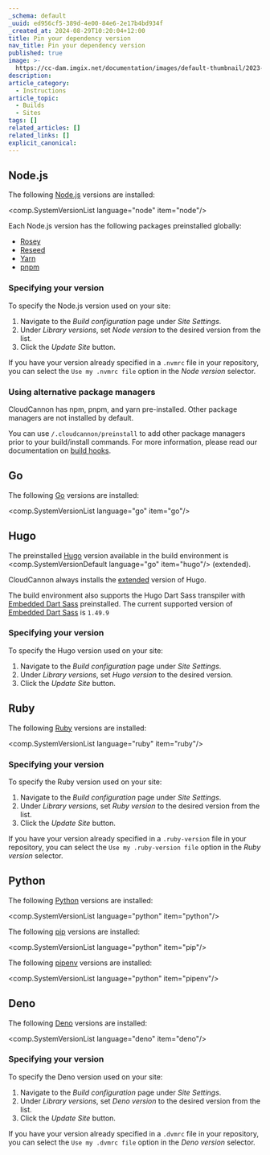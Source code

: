 ```yaml
---
_schema: default
_uuid: ed956cf5-389d-4e00-84e6-2e17b4bd934f
_created_at: 2024-08-29T10:20:04+12:00
title: Pin your dependency version
nav_title: Pin your dependency version
published: true
image: >-
  https://cc-dam.imgix.net/documentation/images/default-thumbnail/2023-Q4/CloudCannon-Documentation-Thumbnail.png
description:
article_category:
  - Instructions
article_topic:
  - Builds
  - Sites
tags: []
related_articles: []
related_links: []
explicit_canonical:
---
```


## Node.js

The following [Node.js](https://nodejs.org/) versions are installed:

<comp.SystemVersionList language="node" item="node"/>

Each Node.js version has the following packages preinstalled globally:

* [Rosey](https://www.npmjs.com/package/rosey)
* [Reseed](https://www.npmjs.com/package/reseed)
* [Yarn](https://classic.yarnpkg.com/lang/en/)
* [pnpm](https://pnpm.io/)

### Specifying your version

To specify the Node.js version used on your site:

1. Navigate to the *Build configuration* page under *Site Settings*.
2. Under *Library versions*, set *Node version* to the desired version from the list.
4. Click the *Update Site* button.

If you have your version already specified in a `.nvmrc` file in your repository, you can select the `Use my .nvmrc file` option in the *Node version* selector.

### Using alternative package managers

CloudCannon has npm, pnpm, and yarn pre-installed. Other package managers are not installed by default.

You can use `/.cloudcannon/preinstall` to add other package managers prior to your build/install commands. For more information, please read our documentation on [build hooks](/documentation/articles/extending-your-build-process-with-hooks/#preinstall).

## Go

The following [Go](https://go.dev/) versions are installed:

<comp.SystemVersionList language="go" item="go"/>

## Hugo

The preinstalled [Hugo](https://gohugo.io/) version available in the build environment is <comp.SystemVersionDefault language="go" item="hugo"/> (extended).

CloudCannon always installs the [extended](https://gohugo.io/installation/linux/#editions) version of Hugo.

The build environment also supports the Hugo Dart Sass transpiler with [Embedded Dart Sass](https://github.com/sass/dart-sass-embedded) preinstalled. The current supported version of [Embedded Dart Sass](https://github.com/sass/dart-sass-embedded) is `1.49.9`

### Specifying your version

To specify the Hugo version used on your site:

1. Navigate to the *Build configuration* page under *Site Settings*.
2. Under *Library versions*, set *Hugo version* to the desired version.
4. Click the *Update Site* button.

## Ruby

The following [Ruby](https://www.ruby-lang.org/) versions are installed:

<comp.SystemVersionList language="ruby" item="ruby"/>

### Specifying your version

To specify the Ruby version used on your site:

1. Navigate to the *Build configuration* page under *Site Settings*.
2. Under *Library versions*, set *Ruby version* to the desired version from the list.
4. Click the *Update Site* button.

If you have your version already specified in a `.ruby-version` file in your repository, you can select the `Use my .ruby-version file` option in the *Ruby version* selector.

## Python

The following [Python](https://go.dev/) versions are installed:

<comp.SystemVersionList language="python" item="python"/>

The following [pip](https://pypi.org/project/pip/) versions are installed:

<comp.SystemVersionList language="python" item="pip"/>

The following [pipenv](https://pipenv.pypa.io/en/latest/) versions are installed:

<comp.SystemVersionList language="python" item="pipenv"/>

## Deno

The following [Deno](https://deno.com/) versions are installed:

<comp.SystemVersionList language="deno" item="deno"/>

### Specifying your version

To specify the Deno version used on your site:

1. Navigate to the *Build configuration* page under *Site Settings*.
2. Under *Library versions*, set *Deno version* to the desired version from the list.
4. Click the *Update Site* button.

If you have your version already specified in a `.dvmrc` file in your repository, you can select the `Use my .dvmrc file` option in the *Deno version* selector.
